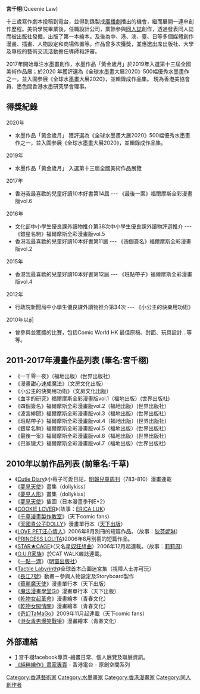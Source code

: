 
'''宮千栩'''(Queenie Law)

十三歲寫作劇本投稿到電台，並得到錄製成[[廣播劇|廣播劇]]播出的機會，繼而展開一連串創作歷程。美術學院畢業後，任職設計公司，業餘參與[[同人誌|同人誌]]創作，透過發表同人誌而被出版社發掘，出版了第一本繪本。及後為中、港、澳、臺、日等多個媒體創作漫畫、插畫、人物設定和商場佈置等。作品曾多次獲獎，並應邀出席出版社、大學及專校的藝術交流活動擔任導師和評審。

2017年開始專注水墨畫創作，水墨作品「黃金歲月」於2019年入選第十三屆全國美術作品展；於2020 年獲評選為《全球水墨畫大展2020》500幅優秀水墨畫作之一，並入圍參展《全球水墨畫大展2020》，並輯錄成作品集。
現為香港美協會員、墨色間香港水墨研究學會理事。

==得獎紀錄 ==

2020年
*水墨作品「黃金歲月」 獲評選為《全球水墨畫大展2020》500幅優秀水墨畫作之一，並入圍參展《全球水墨畫大展2020》，並輯錄成作品集。

2019年
*水墨作品「黃金歲月」 入選第十三屆全國美術作品展覽

2017年
*香港我最喜歡的兒童好讀10本好書第14屆  --- 《最後一案》福爾摩斯全彩漫畫版vol.6

2016年
*文化部中小學生優良課外讀物推介第38次中小學生優良課外讀物評選推介  --- 《銀星名駒》福爾摩斯全彩漫畫版vol.5
*香港我最喜歡的兒童好讀10本好書第11屆  --- 《四個簽名》福爾摩斯全彩漫畫版vol.2

2015年
*香港我最喜歡的兒童好讀10本好書第12屆  --- 《班點帶子》福爾摩斯全彩漫畫版vol.4

2012年
*行政院新聞局中小學生優良課外讀物推介第34次  --- 《小公主的快樂用功術》

2010年以前
*曾參與並獲獎的比賽，包括Comic World HK 最佳原稿、封面、玩具設計...等等。

==2011-2017年漫畫作品列表 (筆名:宮千栩) ==
*《一千零一夜》（福地出版）(世界出版社)
*《漫畫甜心速成魔法》（文房文化出版）
*《小公主的快樂用功術》（文房文化出版）
*《血字的研究》福爾摩斯全彩漫畫版vol.1（福地出版）(世界出版社)
*《四個簽名》福爾摩斯全彩漫畫版vol.2（福地出版）(世界出版社)
*《波宮緋聞》福爾摩斯全彩漫畫版vol.3（福地出版）(世界出版社)
*《班點帶子》福爾摩斯全彩漫畫版vol.4（福地出版）(世界出版社)
*《銀星名駒》福爾摩斯全彩漫畫版vol.5（福地出版）(世界出版社)
*《最後一案》福爾摩斯全彩漫畫版vol.6（福地出版）(世界出版社)
*《巴家獵犬》福爾摩斯全彩漫畫版vol.7（福地出版）(世界出版社)

==2010年以前作品列表 (前筆名:千草)==
*《[[Cutie_Diary|Cutie Diary]]》小莓子可愛日記，[[明報兒童周刊|明報兒童周刊]]（783-810）漫畫連載
*《[[夢見天使|夢見天使]]》畫集（dollykiss）
*《[[夢見人形|夢見人形]]》畫集（dollykiss）
*《[[夢見天使|夢見天使]]》插圖（日本漫畫季刊E*2）
*《[[COOKIE_LOVER|COOKIE LOVER]]》（故事：[[ERICA_LUK|ERICA LUK]]）
*《[[千草漫畫製作教室|千草漫畫製作教室]]》（天下comic fans）
*《[[天國貴公子DOLLY|天國貴公子DOLLY]]》漫畫單行本（[[天下出版|天下出版]]）
*《[[LOVE_PET汪心情人|LOVE PET汪心情人]]》2006年8月別冊的短篇作品。（故事：[[狄芬妮琳|狄芬妮琳]]）
*《[[PRINCESS_LOLITA|PRINCESS LOLITA]]》2006年8月別冊的短篇作品。
*《[[STAR★CAGE|STAR★CAGE]]》（又名[[星奴狂想曲|星奴狂想曲]]）2006年12月起連載。（故事：[[莉莉周|莉莉周]]）
*《[[O.U.R家族|O.U.R家族]]》於CAT WALK雜誌連載。
*《[[一點一滴|一點一滴]]》（[[明窗出版社|明窗出版社]]）
*《[[Tactile_Labyrinth|Tactile Labyrinth]]》全球首本凸圖迷宮集（視障人士亦可玩）
* 《[[長江7號|長江7號]]》動畫－參與人物設定及Storyboard製作
*《[[華麗魔天使|華麗魔天使]]》漫畫單行本（天下出版）
*《[[魔法漫畫學堂Gi|魔法漫畫學堂Gi]]》漫畫單行本（天下出版）
*《[[乾物女起革命|乾物女起革命]]》漫畫繪本（青春文化）
*《[[乾物女闖情關|乾物女闖情關]]》漫畫繪本（青春文化）
*《[[奇幻TaMaGo|奇幻TaMaGo]]》2009年11月起連載（天下comic fans）
*《[[港女毒男爆笑戰爭|港女毒男爆笑戰爭]]》漫畫繪本（青春文化）

== 外部連結 ==
* [https://www.facebook.com/inkbyqueenielaw/] {{Wayback|url=https://www.facebook.com/inkbyqueenielaw/ |date=20190521002426 }} 宮千栩facebook專頁-繪畫日常、個人展覽及聯展資訊。
* [https://app4.rthk.hk/elearning/hkillustrators/local.php?sid=142&t=0 《純粹繪作》畫家專頁] {{Wayback|url=https://app4.rthk.hk/elearning/hkillustrators/local.php?sid=142&t=0 |date=20210622114740 }} - 香港電台 - 原創空間系列

[[Category:香港藝術家|Category:香港藝術家]]
[[Category:水墨畫家|Category:水墨畫家]]
[[Category:香港漫畫家|Category:香港漫畫家]]
[[Category:同人創作者|Category:同人創作者]]